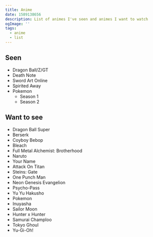 ```yaml
---
title: Anime
date: 1589138656
description: List of animes I've seen and animes I want to watch
ogImage: ''
tags:
  - anime
  - list
---
```


## Seen

- Dragon Ball/Z/GT
- Death Note
- Sword Art Online
- Spirited Away
- Pokemon
  - Season 1
  - Season 2

## Want to see

- Dragon Ball Super
- Berserk
- Coyboy Bebop
- Bleach
- Full Metal Alchemist: Brotherhood
- Naruto
- Your Name
- Attack On Titan
- Steins: Gate
- One Punch Man
- Neon Genesis Evangelion
- Psycho-Pass
- Yu Yu Hakusho
- Pokemon
- Inuyasha
- Sailor Moon
- Hunter x Hunter
- Samurai Champloo
- Tokyo Ghoul
- Yu-Gi-Oh!
